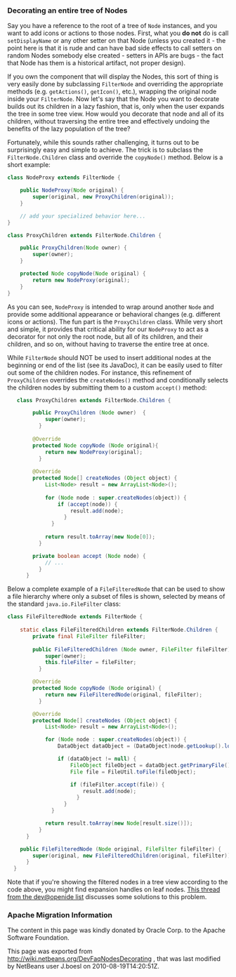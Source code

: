 <!--

    Licensed to the Apache Software Foundation (ASF) under one
    or more contributor license agreements.  See the NOTICE file
    distributed with this work for additional information
    regarding copyright ownership.  The ASF licenses this file
    to you under the Apache License, Version 2.0 (the
    "License"); you may not use this file except in compliance
    with the License.  You may obtain a copy of the License at

      http://www.apache.org/licenses/LICENSE-2.0

    Unless required by applicable law or agreed to in writing,
    software distributed under the License is distributed on an
    "AS IS" BASIS, WITHOUT WARRANTIES OR CONDITIONS OF ANY
    KIND, either express or implied.  See the License for the
    specific language governing permissions and limitations
    under the License.

-->

===Decorating an entire tree of Nodes===

Say you have a reference to the root of a tree of <tt>Node</tt> instances, and you want to add icons or actions to those nodes.  First, what you '''do not''' do is call <tt>setDisplayName</tt> or any other setter on that Node (unless you created it - the point here is that it is rude and can have bad side effects to call setters on random Nodes somebody else created - setters in APIs are bugs - the fact that Node has them is a historical artifact, not proper design).

If you own the component that will display the Nodes, this sort of thing is very easily done by subclassing <tt>FilterNode</tt> and overriding the appropriate methods (e.g. <tt>getActions()</tt>, <tt>getIcon()</tt>, etc.), wrapping the original node inside your <tt>FilterNode</tt>. Now let's say that the Node you want to decorate builds out its children in a lazy fashion, that is, only when the user expands the tree in some tree view. How would you decorate that node and all of its children, without traversing the entire tree and effectively undoing the benefits of the lazy population of the tree?

Fortunately, while this sounds rather challenging, it turns out to be surprisingly easy and simple to achieve. The trick is to subclass the <tt>FilterNode.Children</tt> class and override the <tt>copyNode()</tt> method. Below is a short example:

<source lang="java">
class NodeProxy extends FilterNode {

    public NodeProxy(Node original) {
        super(original, new ProxyChildren(original));
    }

    // add your specialized behavior here...
}

class ProxyChildren extends FilterNode.Children {

    public ProxyChildren(Node owner) {
        super(owner);
    }

    protected Node copyNode(Node original) {
        return new NodeProxy(original);
    }
}
</source>

As you can see, <tt>NodeProxy</tt> is intended to wrap around another <tt>Node</tt> and provide some additional appearance or behavioral changes (e.g. different icons or actions). The fun part is the <tt>ProxyChildren</tt> class. While very short and simple, it provides that critical ability for our <tt>NodeProxy</tt> to act as a decorator for not only the root node, but all of its children, and their children, and so on, without having to traverse the entire tree at once.


While <tt>FilterNode</tt> should NOT be used to insert additional nodes at the beginning or end of the list (see its JavaDoc), it can be easily used to filter out some of the children nodes. For instance, this refinement of <tt>ProxyChildren</tt> overrides the <tt>createNodes()</tt> method and conditionally selects the children nodes by submitting them to a custom <tt>accept()</tt> method:

<source lang="java">
   class ProxyChildren extends FilterNode.Children {

        public ProxyChildren (Node owner)  {
            super(owner);
          }
        
        @Override
        protected Node copyNode (Node original){
            return new NodeProxy(original);
          }
        
        @Override
        protected Node[] createNodes (Object object) {
            List<Node> result = new ArrayList<Node>();
            
            for (Node node : super.createNodes(object)) {
                if (accept(node)) {
                    result.add(node);
                  }
              }
            
            return result.toArray(new Node[0]);
          }

        private boolean accept (Node node) {
            // ...
          }
      }
</source>

Below a complete example of a <tt>FileFilteredNode</tt> that can be used to show a file hierarchy where only a subset of files is shown, selected by means of the standard <tt>java.io.FileFilter</tt> class:

<source lang="java">
class FileFilteredNode extends FilterNode {
   
    static class FileFilteredChildren extends FilterNode.Children {
        private final FileFilter fileFilter;
   
        public FileFilteredChildren (Node owner, FileFilter fileFilter) {
            super(owner);
            this.fileFilter = fileFilter;
          }

        @Override
        protected Node copyNode (Node original) {
            return new FileFilteredNode(original, fileFilter);
          }

        @Override
        protected Node[] createNodes (Object object) {
            List<Node> result = new ArrayList<Node>();

            for (Node node : super.createNodes(object)) {
                DataObject dataObject = (DataObject)node.getLookup().lookup(DataObject.class);

                if (dataObject != null) {
                    FileObject fileObject = dataObject.getPrimaryFile();
                    File file = FileUtil.toFile(fileObject);

                    if (fileFilter.accept(file)) {
                        result.add(node);
                      }
                  }
              }

            return result.toArray(new Node[result.size()]);
          }
      }

    public FileFilteredNode (Node original, FileFilter fileFilter) {
        super(original, new FileFilteredChildren(original, fileFilter));
      }
  }
</source>

Note that if you're showing the filtered nodes in a tree view according to the code above, you might find expansion handles on leaf nodes.  [http://openide.netbeans.org/servlets/ReadMsg?listName=dev&msgNo=11595 This thread from the dev@openide list] discusses some solutions to this problem.

===Apache Migration Information===

The content in this page was kindly donated by Oracle Corp. to the
Apache Software Foundation.

This page was exported from http://wiki.netbeans.org/DevFaqNodesDecorating , 
that was last modified by NetBeans user J.boesl 
on 2010-08-19T14:20:51Z.

